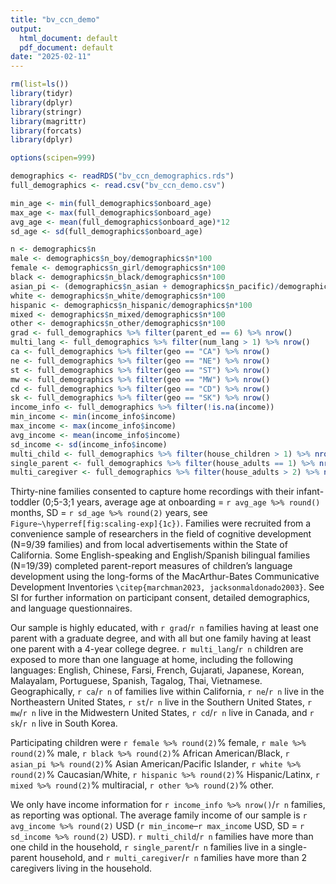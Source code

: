 ---
title: "bv_ccn_demo"
output:
  html_document: default
  pdf_document: default
date: "2025-02-11"
---

```{r}
rm(list=ls())
library(tidyr)
library(dplyr)
library(stringr)
library(magrittr)
library(forcats)
library(dplyr)

```
```{r global_options, include=FALSE}
options(scipen=999)
```

```{r}

demographics <- readRDS("bv_ccn_demographics.rds")
full_demographics <- read.csv("bv_ccn_demo.csv")

min_age <- min(full_demographics$onboard_age) 
max_age <- max(full_demographics$onboard_age)
avg_age <- mean(full_demographics$onboard_age)*12
sd_age <- sd(full_demographics$onboard_age)

n <- demographics$n
male <- demographics$n_boy/demographics$n*100
female <- demographics$n_girl/demographics$n*100
black <- demographics$n_black/demographics$n*100
asian_pi <- (demographics$n_asian + demographics$n_pacific)/demographics$n*100
white <- demographics$n_white/demographics$n*100
hispanic <- demographics$n_hispanic/demographics$n*100
mixed <- demographics$n_mixed/demographics$n*100
other <- demographics$n_other/demographics$n*100
grad <- full_demographics %>% filter(parent_ed == 6) %>% nrow()
multi_lang <- full_demographics %>% filter(num_lang > 1) %>% nrow()
ca <- full_demographics %>% filter(geo == "CA") %>% nrow()
ne <- full_demographics %>% filter(geo == "NE") %>% nrow()
st <- full_demographics %>% filter(geo == "ST") %>% nrow()
mw <- full_demographics %>% filter(geo == "MW") %>% nrow()
cd <- full_demographics %>% filter(geo == "CD") %>% nrow()
sk <- full_demographics %>% filter(geo == "SK") %>% nrow()
income_info <- full_demographics %>% filter(!is.na(income))
min_income <- min(income_info$income)
max_income <- max(income_info$income)
avg_income <- mean(income_info$income)
sd_income <- sd(income_info$income)
multi_child <- full_demographics %>% filter(house_children > 1) %>% nrow()
single_parent <- full_demographics %>% filter(house_adults == 1) %>% nrow()
multi_caregiver <- full_demographics %>% filter(house_adults > 2) %>% nrow()

```

Thirty-nine families consented to capture home recordings with their infant-toddler (0;5-3;1 years, average age at onboarding = `r avg_age %>% round()` months, SD = `r sd_age %>% round(2)` years, see `Figure~\hyperref[fig:scaling-exp]{1c})`. Families were recruited from a convenience sample of researchers in the field of cognitive development (N=9/39 families) and from local advertisements within the State of California. Some English-speaking and English/Spanish bilingual families (N=19/39) completed parent-report measures of children's language development using the long-forms of the MacArthur-Bates Communicative Development Inventories `\citep{marchman2023, jacksonmaldonado2003}`. See SI for further information on participant consent, detailed demographics, and language questionnaires. 


Our sample is highly educated, with `r grad`/`r n` families having at least one parent with a graduate degree, and with all but one family having at least one parent with a 4-year college degree. `r multi_lang`/`r n` children are exposed to more than one language at home, including the following languages: English, Chinese, Farsi, French, Gujarati, Japanese, Korean, Malayalam, Portuguese, Spanish, Tagalog, Thai, Vietnamese. Geographically, `r ca`/`r n` of families live within California, `r ne`/`r n` live in the Northeastern United States, `r st`/`r n` live in the Southern United States, `r mw`/`r n` live in the Midwestern United States, `r cd`/`r n` live in Canada, and `r sk`/`r n` live in South Korea.

Participating children were `r female %>% round(2)`\% female, `r male %>% round(2)`\% male, `r black %>% round(2)`\% African American/Black, `r asian_pi %>% round(2)`\% Asian American/Pacific Islander, `r white %>% round(2)`\% Caucasian/White, `r hispanic %>% round(2)`\% Hispanic/Latinx, `r mixed %>% round(2)`\% multiracial, `r other %>% round(2)`\% other.

We only have income information for `r income_info %>% nrow()`/`r n` families, as reporting was optional. The average family income of our sample is `r avg_income %>% round(2)` USD (`r min_income`--`r max_income` USD, SD = `r sd_income %>% round(2)` USD). `r multi_child`/`r n` families have more than one child in the household, `r single_parent`/`r n` families live in a single-parent household, and `r multi_caregiver`/`r n` families have more than 2 caregivers living in the household. 

